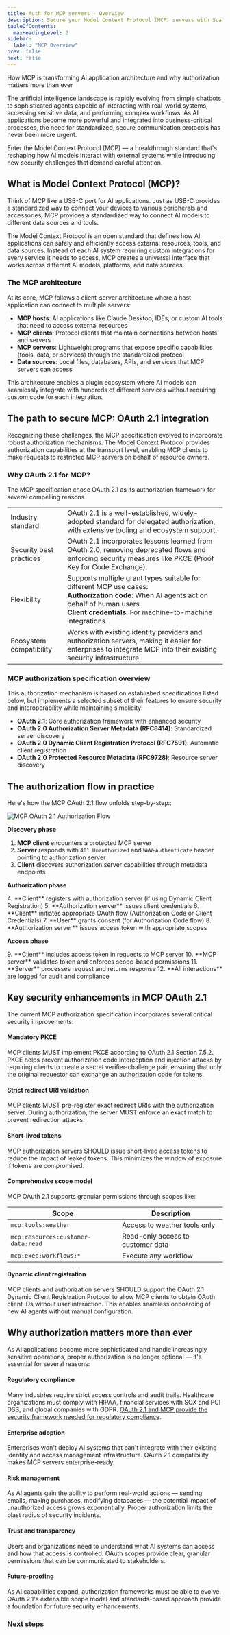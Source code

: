 ```yaml
---
title: Auth for MCP servers - Overview
description: Secure your Model Context Protocol (MCP) servers with Scalekit's drop-in OAuth 2.1 authorization solution
tableOfContents:
  maxHeadingLevel: 2
sidebar:
  label: "MCP Overview"
prev: false
next: false
---
```



<Subtitle>How MCP is transforming AI application architecture and why authorization matters more than ever</Subtitle>

The artificial intelligence landscape is rapidly evolving from simple chatbots to sophisticated agents capable of interacting with real-world systems, accessing sensitive data, and performing complex workflows. As AI applications become more powerful and integrated into business-critical processes, the need for standardized, secure communication protocols has never been more urgent.

Enter the Model Context Protocol (MCP) — a breakthrough standard that's reshaping how AI models interact with external systems while introducing new security challenges that demand careful attention.

## What is Model Context Protocol (MCP)?

Think of MCP like a USB-C port for AI applications. Just as USB-C provides a standardized way to connect your devices to various peripherals and accessories, MCP provides a standardized way to connect AI models to different data sources and tools.

The Model Context Protocol is an open standard that defines how AI applications can safely and efficiently access external resources, tools, and data sources. Instead of each AI system requiring custom integrations for every service it needs to access, MCP creates a universal interface that works across different AI models, platforms, and data sources.

### The MCP architecture

At its core, MCP follows a client-server architecture where a host application can connect to multiple servers:

- **MCP hosts**: AI applications like Claude Desktop, IDEs, or custom AI tools that need to access external resources
- **MCP clients**: Protocol clients that maintain connections between hosts and servers
- **MCP servers**: Lightweight programs that expose specific capabilities (tools, data, or services) through the standardized protocol
- **Data sources**: Local files, databases, APIs, and services that MCP servers can access

This architecture enables a plugin ecosystem where AI models can seamlessly integrate with hundreds of different services without requiring custom code for each integration.

## The path to secure MCP: OAuth 2.1 integration

Recognizing these challenges, the MCP specification evolved to incorporate robust authorization mechanisms. The Model Context Protocol provides authorization capabilities at the transport level, enabling MCP clients to make requests to restricted MCP servers on behalf of resource owners.

### Why OAuth 2.1 for MCP?

The MCP specification chose OAuth 2.1 as its authorization framework for several compelling reasons

|  |  |
|---------|-------------|
| Industry standard | OAuth 2.1 is a well-established, widely-adopted standard for delegated authorization, with extensive tooling and ecosystem support. |
| Security best practices | OAuth 2.1 incorporates lessons learned from OAuth 2.0, removing deprecated flows and enforcing security measures like PKCE (Proof Key for Code Exchange). |
| Flexibility | Supports multiple grant types suitable for different MCP use cases:<br/> **Authorization code**: When AI agents act on behalf of human users<br/> **Client credentials**: For machine-to-machine integrations |
| Ecosystem compatibility | Works with existing identity providers and authorization servers, making it easier for enterprises to integrate MCP into their existing security infrastructure. |

### MCP authorization specification overview

This authorization mechanism is based on established specifications listed below, but implements a selected subset of their features to ensure security and interoperability while maintaining simplicity:

- **OAuth 2.1**: Core authorization framework with enhanced security
- **OAuth 2.0 Authorization Server Metadata (RFC8414)**: Standardized server discovery
- **OAuth 2.0 Dynamic Client Registration Protocol (RFC7591)**: Automatic client registration
- **OAuth 2.0 Protected Resource Metadata (RFC9728)**: Resource server discovery

## The authorization flow in practice

Here's how the MCP OAuth 2.1 flow unfolds step-by-step::

![MCP OAuth 2.1 Authorization Flow](@/assets/docs/guides/mcp/mcp-auth-flow.png)


**Discovery phase**
<Steps>

1. **MCP client** encounters a protected MCP server
2. **Server** responds with `401 Unauthorized` and `WWW-Authenticate` header pointing to authorization server
3. **Client** discovers authorization server capabilities through metadata endpoints

</Steps>

**Authorization phase**

<Steps>
4. **Client** registers with authorization server (if using Dynamic Client Registration)
5. **Authorization server** issues client credentials
6. **Client** initiates appropriate OAuth flow (Authorization Code or Client Credentials)
7. **User** grants consent (for Authorization Code flow)
8. **Authorization server** issues access token with appropriate scopes
</Steps>

**Access phase**

<Steps>
9. **Client** includes access token in requests to MCP server
10. **MCP server** validates token and enforces scope-based permissions
11. **Server** processes request and returns response
12. **All interactions** are logged for audit and compliance
</Steps>


## Key security enhancements in MCP OAuth 2.1

The current MCP authorization specification incorporates several critical security improvements:

#### Mandatory PKCE

MCP clients MUST implement PKCE according to OAuth 2.1 Section 7.5.2. PKCE helps prevent authorization code interception and injection attacks by requiring clients to create a secret verifier-challenge pair, ensuring that only the original requestor can exchange an authorization code for tokens.

#### Strict redirect URI validation

MCP clients MUST pre-register exact redirect URIs with the authorization server. During authorization, the server MUST enforce an exact match to prevent redirection attacks.

#### Short-lived tokens

MCP authorization servers SHOULD issue short-lived access tokens to reduce the impact of leaked tokens. This minimizes the window of exposure if tokens are compromised.

#### Comprehensive scope model

MCP OAuth 2.1 supports granular permissions through scopes like:

| Scope                              | Description                          |
|-------------------------------------|--------------------------------------|
| `mcp:tools:weather`                 | Access to weather tools only         |
| `mcp:resources:customer-data:read`  | Read-only access to customer data    |
| `mcp:exec:workflows:*`              | Execute any workflow                 |

#### Dynamic client registration

MCP clients and authorization servers SHOULD support the OAuth 2.1 Dynamic Client Registration Protocol to allow MCP clients to obtain OAuth client IDs without user interaction. This enables seamless onboarding of new AI agents without manual configuration.

## Why authorization matters more than ever

As AI applications become more sophisticated and handle increasingly sensitive operations, proper authorization is no longer optional — it's essential for several reasons:

#### Regulatory compliance

Many industries require strict access controls and audit trails. Healthcare organizations must comply with HIPAA, financial services with SOX and PCI DSS, and global companies with GDPR. <a href="https://www.scalekit.com/blog/oauth-2-1-mcp-secure-ai-integrations" target="_blank">OAuth 2.1 and MCP provide the security framework needed for regulatory compliance</a>.

#### Enterprise adoption

Enterprises won't deploy AI systems that can't integrate with their existing identity and access management infrastructure. OAuth 2.1 compatibility makes MCP servers enterprise-ready.

#### Risk management

As AI agents gain the ability to perform real-world actions — sending emails, making purchases, modifying databases — the potential impact of unauthorized access grows exponentially. Proper authorization limits the blast radius of security incidents.

#### Trust and transparency

Users and organizations need to understand what AI systems can access and how that access is controlled. OAuth scopes provide clear, granular permissions that can be communicated to stakeholders.

#### Future-proofing

As AI capabilities expand, authorization frameworks must be able to evolve. OAuth 2.1's extensible scope model and standards-based approach provide a foundation for future security enhancements.


### Next steps

<LinkCard href="/mcp/oauth" title="MCP OAuth 2.1 implementation guide" description="Step-by-step instructions for setting up production-ready authorization for your MCP server, including code examples and best practices." />